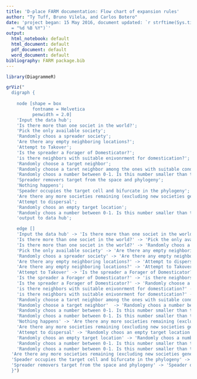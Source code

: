 ```yaml
---
title: 'D-place FARM documentation: Flow chart of expansion rules'
author: "Ty Tuff, Bruno Vilela, and Carlos Botero"
date: 'project began: 15 May 2016, document updated: `r strftime(Sys.time(), format
  = "%d %B %Y")`'
output:
  html_notebook: default
  html_document: default
  pdf_document: default
  word_document: default
bibliography: FARM package.bib
---
```



```r
library(DiagrammeR)
```




```r

grViz("
  digraph {
    
    node [shape = box
          fontname = Helvetica
          penwidth = 2.0]
    'Input the data hub'; 
    'Is there more than one societ in the world?'; 
    'Pick the only available society';
    'Randomly choos a spreader society';
    'Are there any empty neighboring locations?';
    'Attempt to Takover';
    'Is the spreader a Forager of Domesticator?';
    'is there neighbors with suitable enivonrment for domestication?';
    'Randomly choose a target neighbor';
    'Randomly choose a taret neighbor among the ones with suitable condition for domestication';
    'Randomly choos a number between 0-1. Is this number smaller than the probability of takeover for the confict category**?';
    'Spreader removers target from the space and phylogeny';
    'Nothing happens';
    'Speader occupies the target cell and bifurcate in the phylogeny';
    'Are there any more societies remaining (excluding new societies generated during this loop) that did not go through the expansion process?';
    'Attempt to dispersal';
    'Randomly choos an empty target location';
    'Randomly choos a number between 0-1. Is this number smaller than the probabilityy of speciation for the spreader societ trait in the pre=expanding location environment?';
    'output to data hub';

    edge []
    'Input the data hub' -> 'Is there more than one societ in the world?';
    'Is there more than one societ in the world?' -> 'Pick the only available society' [label = 'NO'];
    'Is there more than one societ in the world?' -> 'Randomly choos a spreader society' [label = 'YES'];
    'Pick the only available society' -> 'Are there any empty neighboring locations?';
    'Randomly choos a spreader society' -> 'Are there any empty neighboring locations?';
    'Are there any empty neighboring locations?' -> 'Attempt to dispersal' [label = 'YES'];
    'Are there any empty neighboring locations?' -> 'Attempt to Takover' [label = 'NO'];
    'Attempt to Takover' -> 'Is the spreader a Forager of Domesticator?';
    'Is the spreader a Forager of Domesticator?' -> 'is there neighbors with suitable enivonrment for domestication?' [label = 'Domesticator'];
    'Is the spreader a Forager of Domesticator?' -> 'Randomly choose a target neighbor' [label = 'Forager'];
    'is there neighbors with suitable enivonrment for domestication?' -> 'Randomly choose a target neighbor' [label = 'NO'];
    'is there neighbors with suitable enivonrment for domestication?' -> 'Randomly choose a taret neighbor among the ones with suitable condition for domestication' [label = 'YES'];
    'Randomly choose a taret neighbor among the ones with suitable condition for domestication' -> 'Randomly choos a number between 0-1. Is this number smaller than the probability of takeover for the confict category**?';
    'Randomly choose a target neighbor'  -> 'Randomly choos a number between 0-1. Is this number smaller than the probability of takeover for the confict category**?' ;
    'Randomly choos a number between 0-1. Is this number smaller than the probability of takeover for the confict category**?' -> 'Spreader removers target from the space and phylogeny' [label = 'YES'];
    'Randomly choos a number between 0-1. Is this number smaller than the probability of takeover for the confict category**?' -> 'Nothing happens' [label = 'NO'];
    'Nothing happens' -> 'Are there any more societies remaining (excluding new societies generated during this loop) that did not go through the expansion process?';
    'Are there any more societies remaining (excluding new societies generated during this loop) that did not go through the expansion process?' ->  'output to data hub' [label = 'NO'];
    'Attempt to dispersal' -> 'Randomly choos an empty target location';
    'Randomly choos an empty target location' -> 'Randomly choos a number between 0-1. Is this number smaller than the probabilityy of speciation for the spreader societ trait in the pre=expanding location environment?';
    'Randomly choos a number between 0-1. Is this number smaller than the probabilityy of speciation for the spreader societ trait in the pre=expanding location environment?' -> 'Speader occupies the target cell and bifurcate in the phylogeny' [label = 'YES'];
    'Randomly choos a number between 0-1. Is this number smaller than the probabilityy of speciation for the spreader societ trait in the pre=expanding location environment?' -> 'Nothing happens' [label = 'NO'];
  'Are there any more societies remaining (excluding new societies generated during this loop) that did not go through the expansion process?' ->  'Is there more than one societ in the world?' [label = 'YES'];
  'Speader occupies the target cell and bifurcate in the phylogeny' -> 'Are there any more societies remaining (excluding new societies generated during this loop) that did not go through the expansion process?';
  'Spreader removers target from the space and phylogeny' -> 'Speader occupies the target cell and bifurcate in the phylogeny';
  }")






```


